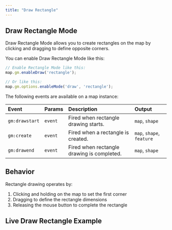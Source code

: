 ```yaml
---
title: "Draw Rectangle"
---
```


## Draw Rectangle Mode

Draw Rectangle Mode allows you to create rectangles on the map by clicking and dragging to define opposite corners.

You can enable Draw Rectangle Mode like this:

```js
// Enable Rectangle Mode like this:
map.gm.enableDraw('rectangle');

// Or like this:
map.gm.options.enableMode('draw', 'rectangle');
```

The following events are available on a map instance:

| Event           | Params | Description                                      | Output                    |
| :-------------- | :----- | :----------------------------------------------- |:--------------------------|
| `gm:drawstart`  | `event`| Fired when rectangle drawing starts.             | `map`, `shape`            |
| `gm:create`     | `event`| Fired when a rectangle is created.               | `map`, `shape`, `feature` |
| `gm:drawend`    | `event`| Fired when rectangle drawing is completed.       | `map`, `shape`            |

## Behavior

Rectangle drawing operates by:
1. Clicking and holding on the map to set the first corner
2. Dragging to define the rectangle dimensions
3. Releasing the mouse button to complete the rectangle

## Live Draw Rectangle Example

<BrowserOnlyGmMap
  gmOptions={drawRectangleOptions} />
